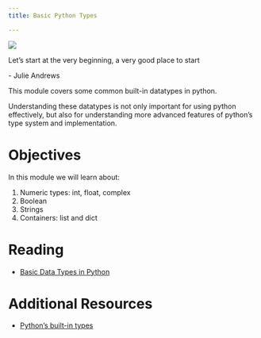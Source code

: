 ```yaml
---
title: Basic Python Types

---
```

![](../../images/toolbox.png)

:::{.callout-note appearance="minimal"}
Let's start at the very beginning,
a very good place to start

\- Julie Andrews
:::

This module covers some common built-in datatypes in python.

Understanding these datatypes is not only important for using python effectively, but also for understanding more advanced features of python's type system and implementation.

# Objectives

In this module we will learn about:

1. Numeric types: int, float, complex
2. Boolean
3. Strings
4. Containers: list and dict


# Reading

- [Basic Data Types in Python](https://realpython.com/python-data-types/)

# Additional Resources

 - [Python's built-in types](https://docs.python.org/3/library/stdtypes.html)
